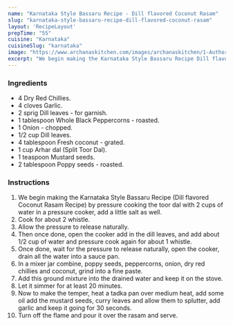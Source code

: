 ---
name: "Karnataka Style Bassaru Recipe - Dill flavored Coconut Rasam"
slug: "karnataka-style-bassaru-recipe-dill-flavored-coconut-rasam"
layout: 'RecipeLayout'
prepTime: "55"
cuisine: "Karnataka"
cuisineSlug: "karnataka"
image: "https://www.archanaskitchen.com/images/archanaskitchen/1-Author/sibyl_sunitha/Karnataka_Style_Bassaru_Recipe_Dill_flavored_Coconut_Rasam_Recipe.jpg"
excerpt: "We begin making the Karnataka Style Bassaru Recipe Dill flavored Coconut Rasam Recipe by pressure cooking the toor dal with 2 cups of water in a pressure cooker, add a little salt as well"
---

### Ingredients

- 4 Dry Red Chillies.
- 4 cloves Garlic.
- 2 sprig Dill leaves - for garnish.
- 1 tablespoon Whole Black Peppercorns - roasted.
- 1 Onion - chopped.
- 1/2 cup Dill leaves.
- 4 tablespoon Fresh coconut - grated.
- 1 cup Arhar dal (Split Toor Dal).
- 1 teaspoon Mustard seeds.
- 2 tablespoon Poppy seeds - roasted.

### Instructions

1. We begin making the Karnataka Style Bassaru Recipe (Dill flavored Coconut Rasam Recipe) by pressure cooking the toor dal with 2 cups of water in a pressure cooker, add a little salt as well.
1. Cook for about 2 whistle.
1. Allow the pressure to release naturally.
1. Then once done, open the cooker add in the dill leaves, and add about 1/2 cup of water and pressure cook again for about 1 whistle.
1. Once done, wait for the pressure to release naturally, open the cooker, drain all the water into a sauce pan.
1. In a mixer jar combine, poppy seeds, peppercorns, onion,  dry red chillies and coconut, grind into a fine paste.
1. Add this ground mixture into the drained water and keep it on the stove.
1. Let it simmer for at least 20 minutes.
1. Now to make the temper, heat a tadka pan over medium heat, add some oil add the mustard seeds, curry leaves and allow them to splutter, add garlic and keep it going for 30 seconds.
1. Turn off the flame and  pour it over the rasam and serve.
